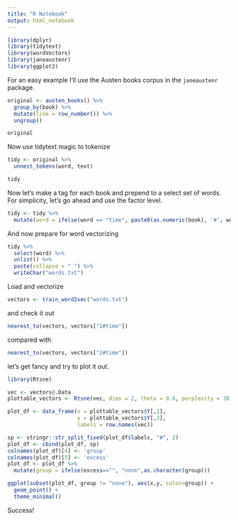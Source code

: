 ```yaml
---
title: "R Notebook"
output: html_notebook
---
```

```r
library(dplyr)
library(tidytext)
library(wordVectors)
library(janeaustenr)
library(ggplot2)
```

For an easy example I'll use the Austen books corpus in the ```janeaustenr``` package.

```r
original <- austen_books() %>%
  group_by(book) %>%
  mutate(line = row_number()) %>%
  ungroup()

original
```

Now use tidytext magic to tokenize
```r
tidy <- original %>%
  unnest_tokens(word, text)

tidy
```

Now let's make a tag for each book and prepend to a select set of words. For simplicity, let's go ahead and use the factor level.
```r
tidy <- tidy %>%
  mutate(word = ifelse(word == "time", paste0(as.numeric(book), '#', word),word))
```
And now prepare for word vectorizing
```r
tidy %>%
  select(word) %>%
  unlist() %>%
  paste(collapse = " ") %>%
  writeChar("words.txt")
```
Load and vectorize
```r
vectors <- train_word2vec("words.txt")

```
and check it out
```r
nearest_to(vectors, vectors["1#time"])
```
compared with 
```r
nearest_to(vectors, vectors["2#time"])
```
let's get fancy and try to plot it out.

```r
library(Rtsne)

vec <- vectors@.Data
plottable_vectors <- Rtsne(vec, dims = 2, theta = 0.8, perplexity = 30, verbose = TRUE)
```
```r
plot_df <- data_frame(x = plottable_vectors$Y[,1],
                      y = plottable_vectors$Y[,2],
                      labels = row.names(vec))

sp <- stringr::str_split_fixed(plot_df$labels, "#", 2)
plot_df <- cbind(plot_df, sp)
colnames(plot_df)[4] <- 'group'
colnames(plot_df)[5] <- 'excess'
plot_df <- plot_df %>%
  mutate(group = ifelse(excess=="", "none",as.character(group)))

ggplot(subset(plot_df, group != "none"), aes(x,y, color=group)) +
  geom_point() +
  theme_minimal()
```

Success!